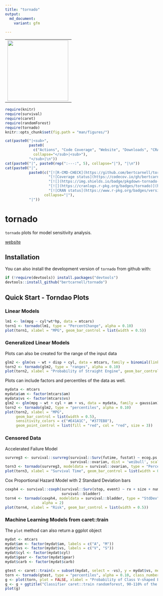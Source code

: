 ```yaml
---
title: "tornado"
output: 
  md_document:
    variant: gfm
  
---
```


<div>
  <table>
    <tr>
      <td>
        <img align="left" width="200" height="200" src="man/figures/logo.png"/>
      </td>
    </tr>
  </table>
</div>

```r
require(knitr)
require(survival)
require(caret)
require(randomForest)
require(tornado)
knitr::opts_chunk$set(fig.path = "man/figures/")
```

```r
cat(paste0("|<sub>", 
           paste0(
             c("Actions", "Code Coverage", "Website", "Downloads", "CRAN"), 
             collapse="</sub>|<sub>"), 
           "</sub>|\n"))
cat(paste0("|", paste0(rep(":---:", 5), collapse="|"), "|\n"))
cat(paste0("|", 
           paste0(c("[![R-CMD-CHECK](https://github.com/bertcarnell/tornado/actions/workflows/r-cmd-check.yml/badge.svg)](https://github.com/bertcarnell/tornado/actions/workflows/r-cmd-check.yml)",
                    "[![Coverage status](https://codecov.io/gh/bertcarnell/tornado/branch/master/graph/badge.svg)](https://codecov.io/github/bertcarnell/tornado?branch=master)",
                    "[![](https://img.shields.io/badge/pkgdown-tornado-blue.svg)](https://bertcarnell.github.io/tornado/)",
                    "[![](https://cranlogs.r-pkg.org/badges/tornado)](https://cran.r-project.org/package=tornado)",
                    "[![CRAN status](https://www.r-pkg.org/badges/version/tornado)](https://cran.r-project.org/package=tornado)"),
                  collapse="|"), 
           "|"))
```

# tornado

`tornado` plots for model sensitivity analysis.

[website](https://bertcarnell.github.io/tornado/)

## Installation

You can also install the development version of `tornado` from github with:

```r
if (!require(devtools)) install.packages("devtools")
devtools::install_github("bertcarnell/tornado")
```

## Quick Start - Torndao Plots

### Linear Models

```r
lm1 <- lm(mpg ~ cyl*wt*hp, data = mtcars)
torn1 <- tornado(lm1, type = "PercentChange", alpha = 0.10)
plot(torn1, xlabel = "MPG", geom_bar_control = list(width = 0.5))
```

### Generalized Linear Models

Plots can also be created for the range of the input data

```r
glm2 <- glm(vs ~ wt + disp + cyl, data = mtcars, family = binomial(link = "logit"))
torn2 <- tornado(glm2, type = "ranges", alpha = 0.10)
plot(torn2, xlabel = "Probability of Straight Engine", geom_bar_control = list(width = 0.5))
```

Plots can include factors and percentiles of the data as well.

```r
mydata <- mtcars
mydata$am <- factor(mtcars$am)
mydata$vs <- factor(mtcars$vs)
glm2 <- glm(mpg ~ wt + cyl + am + vs, data = mydata, family = gaussian)
torn2 <- tornado(glm2, type = "percentiles", alpha = 0.10)
plot(torn2, xlabel = "MPG", 
     geom_bar_control = list(width = 0.5),
     sensitivity_colors = c("#E41A1C", "#377EB8"),
     geom_point_control = list(fill = "red", col = "red", size = 3))
```

### Censored Data

Accelerated Failure Model

```r
survreg3 <- survival::survreg(survival::Surv(futime, fustat) ~ ecog.ps + rx + age + resid.ds, 
                              survival::ovarian, dist = 'weibull', scale = 1)
torn3 <- tornado(survreg3, modeldata = survival::ovarian, type = "PercentChange", alpha = 0.10)
plot(torn3, xlabel = "Survival Time", geom_bar_control = list(width = 0.5))
```

Cox Proportional Hazard Model with 2 Standard Deviation bars

```r
coxph4 <- survival::coxph(survival::Surv(stop, event) ~ rx + size + number,
                          survival::bladder)
torn4 <- tornado(coxph4, modeldata = survival::bladder, type = "StdDev",
                 alpha = 2)
plot(torn4, xlabel = "Risk", geom_bar_control = list(width = 0.5))
```

### Machine Learning Models from caret::train

The `plot` method can also return a ggplot object

```r
mydat <- mtcars
mydat$am <- factor(mydat$am, labels = c("A", "M"))
mydat$vs <- factor(mydat$vs, labels = c("V", "S"))
mydat$cyl <- factor(mydat$cyl)
mydat$gear <- factor(mydat$gear)
mydat$carb <- factor(mydat$carb)

gtest <- caret::train(x = subset(mydat, select = -vs), y = mydat$vs, method = "rf")
torn <- tornado(gtest, type = "percentiles", alpha = 0.10, class_number = 1)
g <- plot(torn, plot = FALSE, xlabel = "Probability of Class V-shaped Engine", geom_bar_control = list(width = 0.5))
g <- g + ggtitle("Classifier caret::train randomforest, 90-110% of the mean in each variable")
plot(g)
```
